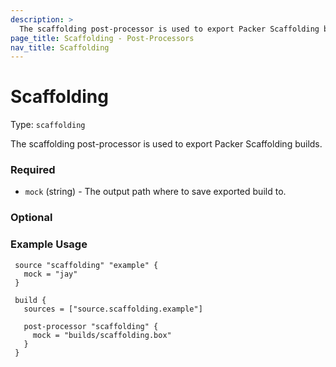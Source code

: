 ```yaml
---
description: >
  The scaffolding post-processor is used to export Packer Scaffolding builds.
page_title: Scaffolding - Post-Processors
nav_title: Scaffolding
---
```


# Scaffolding

Type: `scaffolding`

<!--
  Include a short description about the post-processor. This is a good place
  to call out what the post-processor does, and any additional text that might
  be helpful to a user. See https://www.packer.io/docs/provisioners/null
-->

The scaffolding post-processor is used to export Packer Scaffolding builds.


<!-- Post-Processor Configuration Fields -->

### Required

- `mock` (string) - The output path where to save exported build to.

<!--
  Optional Configuration Fields

  Configuration options that are not required or have reasonable defaults
  should be listed under the optionals section. Defaults values should be
  noted in the description of the field
-->

### Optional


<!--
  A basic example on the usage of the post-processor. Multiple examples
  can be provided to highlight various configurations.

-->
### Example Usage


```hcl
 source "scaffolding" "example" {
   mock = "jay"
 }

 build {
   sources = ["source.scaffolding.example"]

   post-processor "scaffolding" {
     mock = "builds/scaffolding.box"
   }
 }
```

